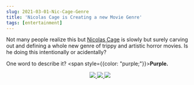 ```yaml
---
slug: 2021-03-01-Nic-Cage-Genre
title: 'Nicolas Cage is Creating a new Movie Genre'
tags: [entertainment]
---
```


Not many people realize this but [Nicolas Cage](https://www.reddit.com/r/onetruegod/) is slowly but surely carving out and defining a whole new genre of trippy and artistic horror movies. Is he doing this intentionally or acidentally?

One word to describe it? <span style={{color: "purple;"}}><strong>Purple.</strong></span>

<center>
  <a href="https://www.imdb.com/title/tt5073642/">
    <img src="/assets/posts/cage-genre/out-of-space.jpeg" />
  </a>
  <a href="https://www.imdb.com/title/tt6998518/">
    <img src="/assets/posts/cage-genre/mandy.jpeg" />
  </a>
  <a href="https://www.imdb.com/title/tt8114980/">
    <img src="/assets/posts/cage-genre/willy.jpeg" />
  </a>
</center>

<!--truncate-->
